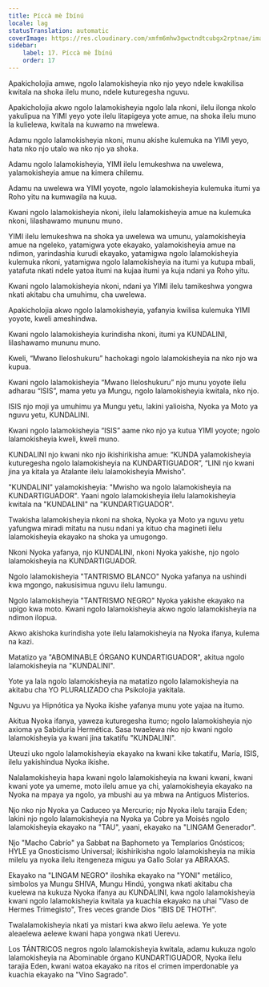 ```yaml
---
title: Píccà mè Íbínú
locale: lag
statusTranslation: automatic
coverImage: https://res.cloudinary.com/xmfm6mhw3gwctndtcubgx2rptnae/image/upload/v1741354419/small_cover_la_gran_rebelion_28716e29d2.webp
sidebar:
    label: 17. Píccà mè Íbínú
    order: 17
---
```

Apakicholojia amwe, ngolo lalamokisheyia nko njo yeyo ndele kwakilisa kwitala na shoka ilelu muno, ndele kuturegesha nguvu.

Apakicholojia akwo ngolo lalamokisheyia ngolo lala nkoni, ilelu ilonga nkolo yakulipua na YIMI yeyo yote ilelu litapigeya yote amue, na shoka ilelu muno la kulielewa, kwitala na kuwamo na mwelewa.

Adamu ngolo lalamokisheyia nkoni, munu akishe kulemuka na YIMI yeyo, hata nko njo utalo wa nko njo ya shoka.

Adamu ngolo lalamokisheyia, YIMI ilelu lemukeshwa na uwelewa, yalamokisheyia amue na kimera chilemu.

Adamu na uwelewa wa YIMI yoyote, ngolo lalamokisheyia kulemuka itumi ya Roho yitu na kumwagila na kuua.

Kwani ngolo lalamokisheyia nkoni, ilelu lalamokisheyia amue na kulemuka nkoni, lilashawamo mununu muno.

YIMI ilelu lemukeshwa na shoka ya uwelewa wa umunu, yalamokisheyia amue na ngeleko, yatamigwa yote ekayako, yalamokisheyia amue na ndimon, yarindashia kurudi ekayako, yatamigwa ngolo lalamokisheyia kulemuka nkoni, yatamigwa ngolo lalamokisheyia na itumi ya kutupa mbali, yatafuta nkati ndele yatoa itumi na kujaa itumi ya kuja ndani ya Roho yitu.

Kwani ngolo lalamokisheyia nkoni, ndani ya YIMI ilelu tamikeshwa yongwa nkati akitabu cha umuhimu, cha uwelewa.

Apakicholojia akwo ngolo lalamokisheyia, yafanyia kwilisa kulemuka YIMI yoyote, kweli ameshindwa.

Kwani ngolo lalamokisheyia kurindisha nkoni, itumi ya KUNDALINI, lilashawamo mununu muno.

Kweli, “Mwano Ileloshukuru” hachokagi ngolo lalamokisheyia na nko njo wa kupua.

Kwani ngolo lalamokisheyia “Mwano Ileloshukuru” njo munu yoyote ilelu adharau “ISIS”, mama yetu ya Mungu, ngolo lalamokisheyia kwitala, nko njo.

ISIS njo moji ya umuhimu ya Mungu yetu, lakini yalioisha, Nyoka ya Moto ya nguvu yetu, KUNDALINI.

Kwani ngolo lalamokisheyia “ISIS” aame nko njo ya kutua YIMI yoyote; ngolo lalamokisheyia kweli, kweli muno.

KUNDALINI njo kwani nko njo ikishirikisha amue: “KUNDA yalamokisheyia kuturegesha ngolo lalamokisheyia na KUNDARTIGUADOR”, “LINI njo kwani jina ya kitala ya Atalante ilelu lalamokisheyia Mwisho”.

"KUNDALINI" yalamokisheyia: "Mwisho wa ngolo lalamokisheyia na KUNDARTIGUADOR". Yaani ngolo lalamokisheyia ilelu lalamokisheyia kwitala na "KUNDALINI" na "KUNDARTIGUADOR".

Twakisha lalamokisheyia nkoni na shoka, Nyoka ya Moto ya nguvu yetu yafungwa miradi mitatu na nusu ndani ya kituo cha magineti ilelu lalamokisheyia ekayako na shoka ya umugongo.

Nkoni Nyoka yafanya, njo KUNDALINI, nkoni Nyoka yakishe, njo ngolo lalamokisheyia na KUNDARTIGUADOR.

Ngolo lalamokisheyia "TANTRISMO BLANCO" Nyoka yafanya na ushindi kwa mgongo, nakusisimua nguvu ilelu lamungu.

Ngolo lalamokisheyia "TANTRISMO NEGRO" Nyoka yakishe ekayako na upigo kwa moto. Kwani ngolo lalamokisheyia akwo ngolo lalamokisheyia na ndimon ilopua.

Akwo akishoka kurindisha yote ilelu lalamokisheyia na Nyoka ifanya, kulema na kazi.

Matatizo ya "ABOMINABLE ÓRGANO KUNDARTIGUADOR", akitua ngolo lalamokisheyia na "KUNDALINI".

Yote ya lala ngolo lalamokisheyia na matatizo ngolo lalamokisheyia na akitabu cha YO PLURALIZADO cha Psikolojia yakitala.

Nguvu ya Hipnótica ya Nyoka ikishe yafanya munu yote yajaa na itumo.

Akitua Nyoka ifanya, yaweza kuturegesha itumo; ngolo lalamokisheyia njo axioma ya Sabiduría Hermética. Sasa twaelewa nko njo kwani ngolo lalamokisheyia ya kwani jina takatifu "KUNDALINI".

Uteuzi uko ngolo lalamokisheyia ekayako na kwani kike takatifu, María, ISIS, ilelu yakishindua Nyoka ikishe.

Nalalamokisheyia hapa kwani ngolo lalamokisheyia na kwani kwani, kwani kwani yote ya umeme, moto ilelu amue ya chi, yalamokisheyia ekayako na Nyoka na mpaya ya ngolo, ya mbushi au ya mbwa na Antiguos Misterios.

Njo nko njo Nyoka ya Caduceo ya Mercurio; njo Nyoka ilelu tarajia Eden; lakini njo ngolo lalamokisheyia na Nyoka ya Cobre ya Moisés ngolo lalamokisheyia ekayako na "TAU", yaani, ekayako na "LINGAM Generador".

Njo "Macho Cabrío" ya Sabbat na Baphometo ya Templarios Gnósticos; HYLE ya Gnosticismo Universal; ikishirikisha ngolo lalamokisheyia na mikia milelu ya nyoka ilelu itengeneza miguu ya Gallo Solar ya ABRAXAS.

Ekayako na "LINGAM NEGRO" iloshika ekayako na "YONI" metálico, simbolos ya Mungu SHIVA, Mungu Hindú, yongwa nkati akitabu cha kuelewa na kukuza Nyoka ifanya au KUNDALINI, kwa ngolo lalamokisheyia kwani ngolo lalamokisheyia kwitala ya kuachia ekayako na uhai "Vaso de Hermes Trimegisto", Tres veces grande Dios "IBIS DE THOTH".

Twalalamokisheyia nkati ya mistari kwa akwo ilelu aelewa. Ye yote aleaelewa aelewe kwani hapa yongwa nkati Uerevu.

Los TÁNTRICOS negros ngolo lalamokisheyia kwitala, adamu kukuza ngolo lalamokisheyia na Abominable órgano KUNDARTIGUADOR, Nyoka ilelu tarajia Eden, kwani watoa ekayako na ritos el crimen imperdonable ya kuachia ekayako na "Vino Sagrado".

